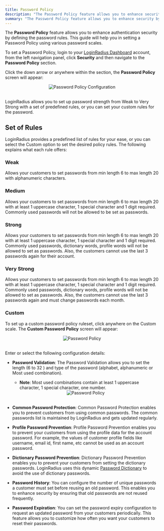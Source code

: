 ```yaml
---
title: Password Policy
description: "The Password Policy feature allows you to enhance security by defining the password rules for expiration, history, and complexity."
summary: "The Password Policy feature allows you to enhance security by defining the password rules for expiration, history, and complexity."
---
```



The **Password Policy** feature allows you to enhance authentication security by defining the password rules. This guide will help you in setting a Password Policy using various password scales.

To set a Password Policy, login to your [LoginRadius Dashboard](https://dashboard.loginradius.com/dashboard) account, from the left navigation panel, click **Security** and then navigate to the **Password Policy** section. 

Click the down arrow or anywhere within the section, the **Password Policy** screen will appear:

<div style="text-align:center">
  <img src="../assets/security/password-policy/main.png" alt="Password Policy Configuration" />
</div>
<br/>

LoginRadius allows you to set up password strength from Weak to Very Strong with a set of predefined rules, or you can set your custom rules for the password.

## Set of Rules
LoginRadius provides a predefined list of rules for your ease, or you can select the Custom option to set the desired policy rules. The following explains what each rule offers:

### Weak
Allows your customers to set passwords from min length 6 to max length 20 with alphanumeric characters.

### Medium
Allows your customers to set passwords from min length 6 to max length 20 with at least 1 uppercase character, 1 special character and 1 digit required. Commonly used passwords will not be allowed to be set as passwords.

### Strong
Allows your customers to set passwords from min length 6 to max length 20 with at least 1 uppercase character, 1 special character and 1 digit required. Commonly used passwords, dictionary words, profile words will not be allowed to set as passwords.  Also, the customers cannot use the last 3 passwords again for their account.

### Very Strong
Allows your customers to set passwords from min length 6 to max length 20 with at least 1 uppercase character, 1 special character and 1 digit required. Commonly used passwords, dictionary words, profile words will not be allowed to set as passwords. Also, the customers cannot use the last 3 passwords again and must change passwords each month.

### Custom
To set up a custom password policy ruleset, click anywhere on the Custom scale. The **Custom Password Policy** screen will appear: 

<div style="text-align:center">
  <img src="../assets/security/password-policy/custom.png" alt="Password Policy" />
</div>
<br/>

Enter or select the following configuration details:

- **Password Validation**: The Password Validation allows you to set the length (6 to 32 ) and type of the password (alphabet, alphanumeric or Most used combination).
    - **Note**: Most used combinations contain at least 1 uppercase character, 1 special character, one number.

    <div style="text-align:center">
      <img src="../assets/security/password-policy/password-type.png" alt="Password Policy" />
    </div>
    <br/>

	
- **Common Password Protection**: Common Password Protection enables you to prevent customers from using common passwords. The common passwords list is maintained by LoginRadius and gets updated regularly.


- **Profile Password Prevention**: Profile Password Prevention enables you to prevent your customers from using the profile data for the account password. For example, the values of customer profile fields like username, email id, first name, etc cannot be used as an account password.


- **Dictionary Password Prevention**: Dictionary Password Prevention enables you to prevent your customers from setting the dictionary passwords. LoginRadius uses this dynamic [Password Dictionary](https://raw.githubusercontent.com/danielmiessler/SecLists/master/Passwords/Common-Credentials/10-million-password-list-top-1000000.txt) to avoid the use of dictionary passwords.


- **Password History**: You can configure the number of unique passwords a customer must set before reusing an old password. This enables you to enhance security by ensuring that old passwords are not reused frequently.


- **Password Expiration**: You can set the password expiry configuration to request an updated password from your customers periodically. This feature allows you to customize how often you want your customers to reset their passwords.

